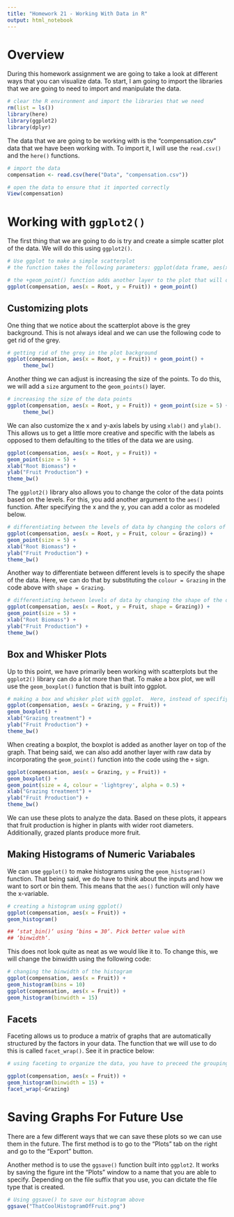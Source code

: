 ```yaml
---
title: "Homework 21 - Working With Data in R"
output: html_notebook
---
```


# Overview
During this homework assignment we are going to take a look at different ways that you can visualize data.  To start, I am going to import the libraries that we are going to need to import and manipulate the data. 

```r
# clear the R environment and import the libraries that we need
rm(list = ls())
library(here)
library(ggplot2)
library(dplyr)
```

The data that we are going to be working with is the "compensation.csv" data that we have been working with. To import it, I will use the `read.csv()` and the `here()` functions.

```r
# import the data 
compensation <- read.csv(here("Data", "compensation.csv"))

# open the data to ensure that it imported correctly
View(compensation)
```

# Working with `ggplot2()`
The first thing that we are going to do is try and create a simple scatter plot of the data.  We will do this using `ggplot2()`.

```r
# Use ggplot to make a simple scatterplot
# the function takes the following parameters: ggplot(data frame, aes(x = x-axis, y = y-axis))+geom_point()

# the +geom_point() function adds another layer to the plot that will overlay your data points
ggplot(compensation, aes(x = Root, y = Fruit)) + geom_point()
```
## Customizing plots
One thing that we notice about the scatterplot above is the grey background.  This is not always ideal and we can use the following code to get rid of the grey.

```r
# getting rid of the grey in the plot background
ggplot(compensation, aes(x = Root, y = Fruit)) + geom_point() + 
     theme_bw()
```
Another thing we can adjust is increasing the size of the points.  To do this, we will add a `size` argument to the `geom_points()` layer. 

```r
# increasing the size of the data points
ggplot(compensation, aes(x = Root, y = Fruit)) + geom_point(size = 5) +
     theme_bw()
```
We can also customize the x and y-axis labels by using `xlab()` and `ylab()`.  This allows us to get a little more creative and specific with the labels as opposed to them defaulting to the titles of the data we are using. 

```r
ggplot(compensation, aes(x = Root, y = Fruit)) +
geom_point(size = 5) +
xlab("Root Biomass") +
ylab("Fruit Production") +
theme_bw()
```
The `ggplot2()` library also allows you to change the color of the data points based on the levels.  For this, you add another argument to the `aes()` function.  After specifying the x and the y, you can add a color as modeled below. 

```r
# differentiating between the levels of data by changing the colors of the levels
ggplot(compensation, aes(x = Root, y = Fruit, colour = Grazing)) +
geom_point(size = 5) +
xlab("Root Biomass") +
ylab("Fruit Production") +
theme_bw()
```
Another way to differentiate between different levels is to specify the shape of the data.  Here, we can do that by substituting the `colour = Grazing` in the code above with `shape = Grazing`.

```r
# differentiating between levels of data by changing the shape of the data points
ggplot(compensation, aes(x = Root, y = Fruit, shape = Grazing)) +
geom_point(size = 5) +
xlab("Root Biomass") +
ylab("Fruit Production") +
theme_bw()
```
## Box and Whisker Plots
Up to this point, we have primarily been working with scatterplots but the `ggplot2()` library can do a lot more than that.  To make a box plot, we will use the `geom_boxplot()` function that is built into ggplot. 

```r
# making a box and whisker plot with ggplot.  Here, instead of specifiying point, you specify the geom_boxplot to add the boxplot as another layer
ggplot(compensation, aes(x = Grazing, y = Fruit)) +
geom_boxplot() +
xlab("Grazing treatment") +
ylab("Fruit Production") +
theme_bw()
```
When creating a boxplot, the boxplot is added as another layer on top of the graph.  That being said, we can also add another layer with raw data by incorporating the `geom_point()` function into the code using the `+` sign.

```r
ggplot(compensation, aes(x = Grazing, y = Fruit)) +
geom_boxplot() +
geom_point(size = 4, colour = 'lightgrey', alpha = 0.5) +
xlab("Grazing treatment") +
ylab("Fruit Production") +
theme_bw()
```
We can use these plots to analyze the data.  Based on these plots, it appears that fruit production is higher in plants with wider root diameters.  Additionally, grazed plants produce more fruit. 

## Making Histograms of Numeric Variabales
We can use `ggplot()` to make histograms using the `geom_histogram()` function.  That being said, we do have to think about the inputs and how we want to sort or bin them.  This means that the `aes()` function will only have the x-variable. 

```r
# creating a histogram using ggplot()
ggplot(compensation, aes(x = Fruit)) +
geom_histogram()

## ‘stat_bin()‘ using ‘bins = 30‘. Pick better value with
## ‘binwidth‘.
```
This does not look quite as neat as we would like it to.  To change this, we will change the binwidth using the following code:

```r
# changing the binwidth of the histogram
ggplot(compensation, aes(x = Fruit)) +
geom_histogram(bins = 10)
ggplot(compensation, aes(x = Fruit)) +
geom_histogram(binwidth = 15)
```
## Facets
Faceting allows us to produce a matrix of graphs that are automatically structured by the factors in your data. The function that we will use to do this is called `facet_wrap()`.  See it in practice below:

```r
# using faceting to organize the data, you have to preceed the grouping variable with a "~" symbol for this to work

ggplot(compensation, aes(x = Fruit)) +
geom_histogram(binwidth = 15) +
facet_wrap(~Grazing)
```
# Saving Graphs For Future Use
There are a few different ways that we can save these plots so we can use them in the future.  The first method is to go to the "Plots" tab on the right and go to the "Export" button.

Another method is to use the `ggsave()` function built into `ggplot2`.  It works by saving the figure int the "Plots" window to a name that you are able to specify.  Depending on the file suffix that you use, you can dictate the file type that is created. 

```r
# Using ggsave() to save our histogram above
ggsave("ThatCoolHistogramOfFruit.png")
```



